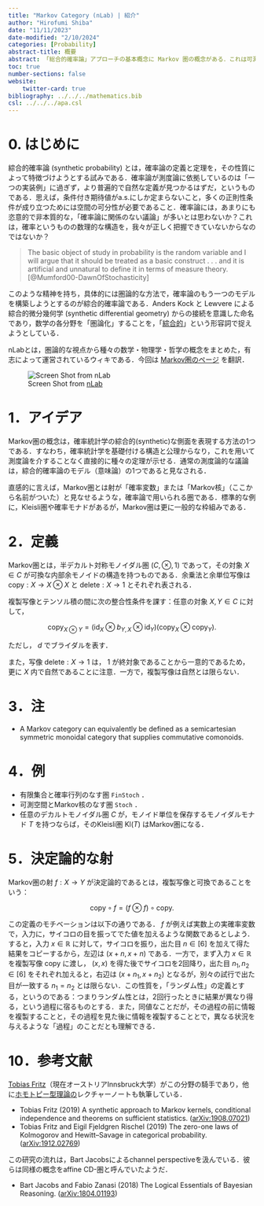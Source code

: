 ```yaml
---
title: "Markov Category (nLab) | 紹介"
author: "Hirofumi Shiba"
date: "11/11/2023"
date-modified: "2/10/2024"
categories: [Probability]
abstract-title: 概要
abstract: 「総合的確率論」アプローチの基本概念に Markov 圏の概念がある．これは可測空間を対象とし，確率核を射として得る圏のことである．nLab の Markov category のページを翻訳して紹介する．
toc: true
number-sections: false
website:
    twitter-card: true
bibliography: ../../../mathematics.bib
csl: ../../../apa.csl
---
```



# 0. はじめに

綜合的確率論 (synthetic probability) とは，確率論の定義と定理を，その性質によって特徴づけようとする試みである．確率論が測度論に依拠しているのは「一つの実装例」に過ぎず，より普遍的で自然な定義が見つかるはずだ，というものである．思えば，条件付き期待値がa.s.にしか定まらないこと，多くの正則性条件が成り立つためには空間の可分性が必要であること．確率論には，あまりにも恣意的で非本質的な，「確率論に関係のない議論」が多いとは思わないか？これは，確率というものの数理的な構造を，我々が正しく把握できていないからなのではないか？

> The basic object of study in probability is the random variable and I will argue that it should be treated as a basic construct . . . and it is artificial and unnatural to define it in terms of measure theory. [@Mumford00-DawnOfStochasticity]

このような精神を持ち，具体的には圏論的な方法で，確率論のもう一つのモデルを構築しようとするのが綜合的確率論である．Anders Kock と Lewvere による綜合的微分幾何学 (synthetic differential geometry) からの接続を意識した命名であり，数学の各分野を「圏論化」することを，「[綜合的](https://ncatlab.org/nlab/show/synthetic+mathematics)」という形容詞で捉えようとしている．

nLabとは，圏論的な視点から種々の数学・物理学・哲学の概念をまとめた，有志によって運営されているウィキである．今回は [Markov圏のページ](https://ncatlab.org/nlab/show/Markov+category) を翻訳．

![Screen Shot from [nLab](https://ncatlab.org/nlab/show/Markov+category)](img_MarkovCategory.png)

# 1．アイデア

Markov圏の概念は，確率統計学の綜合的(synthetic)な側面を表現する方法の1つである．すなわち，確率統計学を基礎付ける構造と公理からなり，これを用いて測度論を介することなく直接的に種々の定理が示せる．通常の測度論的な議論は，綜合的確率論のモデル（意味論）の1つであると見なされる．

直感的に言えば，Markov圏とは射が「確率変数」または「Markov核」（ここから名前がついた）と見なせるような，確率論で用いられる圏である．標準的な例に，Kleisli圏や確率モナドがあるが，Markov圏は更に一般的な枠組みである．

# 2．定義

Markov圏とは，半デカルト対称モノイダル圏 $(C,\otimes,1)$ であって，その対象 $X\in C$ が可換な内部余モノイドの構造を持つものである．余乗法と余単位写像は $\mathrm{copy}:X\to X\otimes X$ と $\mathrm{delete}:X\to1$ とそれぞれ表される．

複製写像とテンソル積の間に次の整合性条件を課す：任意の対象 $X,Y\in C$ に対して，

$$
\mathrm{copy}_{X\otimes Y}=(\mathrm{id}_X\otimes b_{Y,X}\otimes\mathrm{id}_Y)(\mathrm{copy}_X\otimes\mathrm{copy}_Y).
$$

ただし， $d$ でブライダルを表す．

また，写像 $\mathrm{delete}:X\to 1$ は， $1$ が終対象であることから一意的であるため，更に $X$ 内で自然であることに注意．一方で，複製写像は自然とは限らない．

# 3．注

- A Markov category can equivalently be defined as a semicartesian symmetric monoidal category that supplies commutative comonoids.

# 4．例 {#sec-Stoch}

- 有限集合と確率行列のなす圏 $\mathtt{FinStoch}$ ．
- 可測空間とMarkov核のなす圏 $\mathtt{Stoch}$ ．
- 任意のデカルトモノイダル圏 $C$ が，モノイド単位を保存するモノイダルモナド $T$ を持つならば，そのKleisli圏 $\mathrm{Kl}(T)$ はMarkov圏になる．

# 5．決定論的な射

Markov圏の射 $f:X\to Y$ が決定論的であるとは，複製写像と可換であることをいう：

$$
\mathrm{copy}\circ f=(f\otimes f)\circ\mathrm{copy}.
$$

この定義のモチベーションは以下の通りである． $f$ が例えば実数上の実確率変数で，入力に，サイコロの目を振ってでた値を加えるような関数であるとしよう．すると，入力 $x\in\mathbb{R}$ に対して，サイコロを振り，出た目 $n\in[6]$ を加えて得た結果をコピーするから，左辺は $(x+n,x+n)$ である．一方で，まず入力 $x\in\mathbb{R}$ を複製写像 $\mathrm{copy}$ に渡し， $(x,x)$ を得た後でサイコロを2回降り，出た目 $n_1,n_2\in[6]$ をそれぞれ加えると，右辺は $(x+n_1,x+n_2)$ となるが，別々の試行で出た目が一致する $n_1=n_2$ とは限らない．この性質を，「ランダム性」の定義とする，というのである：つまりランダム性とは，2回行ったときに結果が異なり得る，という過程に宿るものとする．また，同値なことだが，その過程の前に情報を複製することと，その過程を見た後に情報を複製することとで，異なる状況を与えるような「過程」のことだとも理解できる．

# 10．参考文献

[Tobias Fritz](http://tobiasfritz.science/)（現在オーストリアInnsbruck大学）がこの分野の騎手であり，他に[ホモトピー型理論の](http://tobiasfritz.science/2014/hott.html)レクチャーノートも執筆している．

- Tobias Fritz (2019) A synthetic approach to Markov kernels, conditional independence and theorems on sufficient statistics. ([arXiv:1908.07021](https://arxiv.org/abs/1908.07021))
- Tobias Fritz and Eigil Fjeldgren Rischel (2019) The zero-one laws of Kolmogorov and Hewitt–Savage in categorical probability. ([arXiv:1912.02769](https://arxiv.org/abs/1912.02769))

この研究の流れは，Bart Jacobsによるchannel perspectiveを汲んでいる．彼らは同様の概念をaffine CD-圏と呼んでいたようだ．

- Bart Jacobs and Fabio Zanasi (2018) The Logical Essentials of Bayesian Reasoning. ([arXiv:1804.01193](https://arxiv.org/abs/1804.01193))